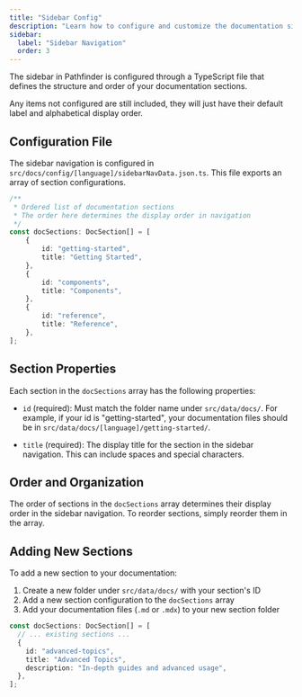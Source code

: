 ```yaml
---
title: "Sidebar Config"
description: "Learn how to configure and customize the documentation sidebar navigation"
sidebar:
  label: "Sidebar Navigation"
  order: 3
---
```


The sidebar in Pathfinder is configured through a TypeScript file that defines the structure and order of your documentation sections.

<Aside variant="info">
  Any items not configured are still included, they will just have their default label and alphabetical display order.
</Aside>

## Configuration File

The sidebar navigation is configured in `src/docs/config/[language]/sidebarNavData.json.ts`. This file exports an array of section configurations.

```ts title="src/docs/config/[language]/sidebarNavData.json.ts"
/**
 * Ordered list of documentation sections
 * The order here determines the display order in navigation
 */
const docSections: DocSection[] = [
	{
		id: "getting-started",
		title: "Getting Started",
	},
	{
		id: "components",
		title: "Components",
	},
	{
		id: "reference",
		title: "Reference",
	},
];
```

## Section Properties

Each section in the `docSections` array has the following properties:

- `id` (required): Must match the folder name under `src/data/docs/`. For example, if your id is "getting-started", your documentation files should be in `src/data/docs/[language]/getting-started/`.

- `title` (required): The display title for the section in the sidebar navigation. This can include spaces and special characters.

## Order and Organization

The order of sections in the `docSections` array determines their display order in the sidebar navigation. To reorder sections, simply reorder them in the array.

## Adding New Sections

To add a new section to your documentation:

1. Create a new folder under `src/data/docs/` with your section's ID
2. Add a new section configuration to the `docSections` array
3. Add your documentation files (`.md` or `.mdx`) to your new section folder

```ts
const docSections: DocSection[] = [
  // ... existing sections ...
  {
    id: "advanced-topics",
    title: "Advanced Topics",
    description: "In-depth guides and advanced usage",
  },
];
```
